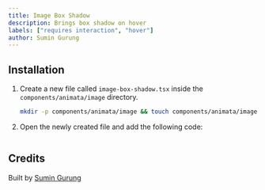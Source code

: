 ```yaml
---
title: Image Box Shadow
description: Brings box shadow on hover
labels: ["requires interaction", "hover"]
author: Sumin Gurung
---
```


<ComponentPreview name="image-image-box-shadow--docs" />

## Installation

1. Create a new file called `image-box-shadow.tsx` inside the `components/animata/image` directory.

   ```bash
   mkdir -p components/animata/image && touch components/animata/image/image-box-shadow.tsx
   ```

2. Open the newly created file and add the following code:

```jsx file=<rootDir>/animata/image/image-box-shadow.tsx

```

## Credits

Built by [Sumin Gurung](https://github.com/GrgSumin)

